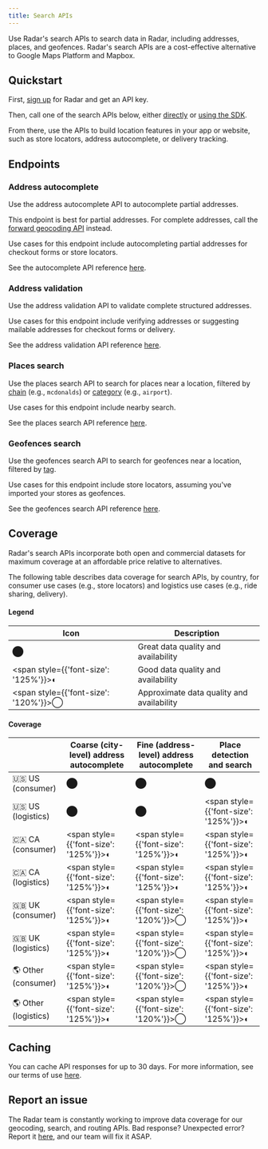 ```yaml
---
title: Search APIs
---
```


Use Radar's search APIs to search data in Radar, including addresses, places, and geofences. Radar's search APIs are a cost-effective alternative to Google Maps Platform and Mapbox.

## Quickstart

First, [sign up](/signup) for Radar and get an API key.

Then, call one of the search APIs below, either [directly](/documentation/api) or [using the SDK](/documentation/sdk).

From there, use the APIs to build location features in your app or website, such as store locators, address autocomplete, or delivery tracking.

## Endpoints

### Address autocomplete

Use the address autocomplete API to autocomplete partial addresses.

This endpoint is best for partial addresses. For complete addresses, call the [forward geocoding API](/documentation/maps/geocoding#forward) instead.

Use cases for this endpoint include autocompleting partial addresses for checkout forms or store locators.

See the autocomplete API reference [here](/documentation/api#autocomplete).

### Address validation

Use the address validation API to validate complete structured addresses.

Use cases for this endpoint include verifying addresses or suggesting mailable addresses for checkout forms or delivery.

See the address validation API reference [here](/documentation/api#validate-an-address).

### Places search

Use the places search API to search for places near a location, filtered by [chain](/documentation/places#chains) (e.g., `mcdonalds`) or [category](/documentation/places#categories) (e.g., `airport`).

Use cases for this endpoint include nearby search.

See the places search API reference [here](/documentation/api#search-places).

### Geofences search

Use the geofences search API to search for geofences near a location, filtered by [tag](/documentation/create-geofences).

Use cases for this endpoint include store locators, assuming you've imported your stores as geofences.

See the geofences search API reference [here](/documentation/api#search-geofences).

## Coverage

Radar's search APIs incorporate both open and commercial datasets for maximum coverage at an affordable price relative to alternatives.

The following table describes data coverage for search APIs, by country, for consumer use cases (e.g., store locators) and logistics use cases (e.g., ride sharing, delivery).

#### Legend

 Icon | Description
--- | ---
⬤ | Great data quality and availability
<span style={{'font-size': '125%'}}>◐</span> | Good data quality and availability
<span style={{'font-size': '120%'}}>◯</span> | Approximate data quality and availability

#### Coverage

&nbsp; | Coarse (city-level) address autocomplete | Fine (address-level) address autocomplete | Place detection and search
--- | --- | --- | ---
🇺🇸 US (consumer) | ⬤ | ⬤ | ⬤
🇺🇸 US (logistics) | ⬤ | ⬤ | <span style={{'font-size': '125%'}}>◐</span> | <span style={{'font-size': '125%'}}>◐</span>
🇨🇦 CA (consumer) | <span style={{'font-size': '125%'}}>◐</span> | <span style={{'font-size': '125%'}}>◐</span> | <span style={{'font-size': '125%'}}>◐</span> | <span style={{'font-size': '125%'}}>◐</span>
🇨🇦 CA (logistics) | <span style={{'font-size': '125%'}}>◐</span> | <span style={{'font-size': '125%'}}>◐</span> | <span style={{'font-size': '125%'}}>◐</span> | <span style={{'font-size': '125%'}}>◐</span>
🇬🇧 UK (consumer) | <span style={{'font-size': '125%'}}>◐</span> | <span style={{'font-size': '120%'}}>◯</span> | <span style={{'font-size': '125%'}}>◐</span> | <span style={{'font-size': '125%'}}>◐</span>
🇬🇧 UK (logistics) | <span style={{'font-size': '125%'}}>◐</span> | <span style={{'font-size': '120%'}}>◯</span> | <span style={{'font-size': '125%'}}>◐</span> | <span style={{'font-size': '125%'}}>◐</span>
🌎 Other (consumer) | <span style={{'font-size': '125%'}}>◐</span> | <span style={{'font-size': '120%'}}>◯</span> | <span style={{'font-size': '125%'}}>◐</span> | <span style={{'font-size': '125%'}}>◐</span>
🌎 Other (logistics) | <span style={{'font-size': '125%'}}>◐</span> | <span style={{'font-size': '120%'}}>◯</span> | <span style={{'font-size': '125%'}}>◐</span> | <span style={{'font-size': '125%'}}>◐</span>

## Caching

You can cache API responses for up to 30 days. For more information, see our terms of use [here](https://radar.com/terms).

## Report an issue

The Radar team is constantly working to improve data coverage for our geocoding, search, and routing APIs. Bad response? Unexpected error? Report it [here](https://forms.gle/9ZfHi95wd8xgEERb6), and our team will fix it ASAP.